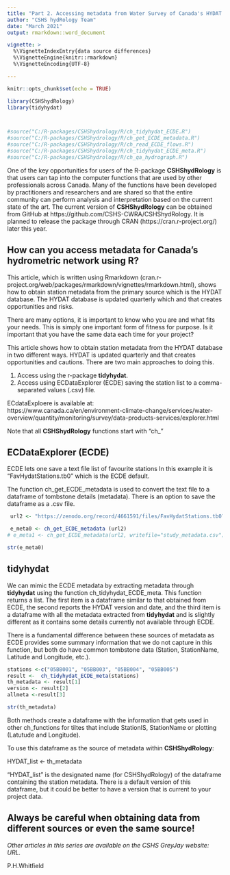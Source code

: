 ```yaml
---
title: "Part 2. Accessing metadata from Water Survey of Canada's HYDAT Database"
author: "CSHS hydRology Team"
date: "March 2021"
output: rmarkdown::word_document

vignette: >
  %\VignetteIndexEntry{data source differences}
  %\VignetteEngine{knitr::rmarkdown}
  %\VignetteEncoding{UTF-8}

---
```


```r
knitr::opts_chunk$set(echo = TRUE)

library(CSHShydRology)
library(tidyhydat)



#source("C:/R-packages/CSHShydrology/R/ch_tidyhydat_ECDE.R")
#source("C:/R-packages/CSHShydrology/R/ch_get_ECDE_metadata.R")
#source("C:/R-packages/CSHShydrology/R/ch_read_ECDE_flows.R")
#source("C:/R-packages/CSHShydrology/R/ch_tidyhydat_ECDE_meta.R")
#source("C:/R-packages/CSHShydrology/R/ch_qa_hydrograph.R")
```


One of the key opportunities for users of the R-package __CSHShydRology__ is that users can tap into the computer functions that are used by other professionals across Canada. Many of the functions have been developed by practitioners and researchers and are shared so that the entire community can perform analysis and interpretation based on the current state of the art.
The current version of __CSHShydRology__ can be obtained from GitHub at https://github.com/CSHS-CWRA/CSHShydRology. It is planned to release the package through CRAN (https://cran.r-project.org/) later this year.


## How can you access metadata for Canada's hydrometric network using R?


This article, which is written using Rmarkdown (cran.r-project.org/web/packages/rmarkdown/vignettes/rmarkdown.html), shows how to obtain station metadata from the primary source which is the HYDAT database. The HYDAT database is updated quarterly which and that creates opportunities and risks.




There are many options, it is important to know who you are and what fits your needs. This is simply one important form of fitness for purpose. Is it important that you have the same data each time for your project? 

This article shows how to obtain station metadata from the HYDAT database in two different ways. HYDAT is updated quarterly and that creates opportunities and cautions.  There are two main approaches to doing this.  

1. Access using the r-package __tidyhydat__.  
2. Access using ECDataExplorer (ECDE) saving the station list to a comma-separated values (.csv) file.

ECdataExploere is available at:  
https://www.canada.ca/en/environment-climate-change/services/water-overview/quantity/monitoring/survey/data-products-services/explorer.html

Note that all __CSHShydRology__ functions start with  "ch_"


## ECDataExplorer (ECDE)

ECDE lets one save a text file list of favourite stations  In this example it is "FavHydatStations.tb0" which is the ECDE default.

The function ch_get_ECDE_metadata is used to convert the text file to a dataframe of tombstone details (metadata).  There is an option to save the dataframe as a .csv  file.

```r

 
 url2 <- "https://zenodo.org/record/4661591/files/FavHydatStations.tb0?download=1"

 e_meta0 <- ch_get_ECDE_metadata (url2)
# e_meta1 <- ch_get_ECDE_metadata(url2, writefile="study_metadata.csv")

str(e_meta0)
```

## __tidyhydat__

We can mimic the ECDE metadata by extracting metadata through __tidyhydat__ using the function ch_tidyhydat_ECDE_meta.  This function returns a list.  The first item is a dataframe similar to that obtained from ECDE, the second reports the HYDAT version and date, and the third item is a dataframe with all the metadata extracted from __tidyhydat__ and is slightly different as it contains some details currently not available through ECDE.

There is a fundamental difference between these sources of metadata as ECDE provides some summary information that we do not capture in this function, but both do have common tombstone data (Station, StationName, Latitude and Longitude, etc.).

```r

stations <-c("05BB001", "05BB003", "05BB004", "05BB005")
result <-  ch_tidyhydat_ECDE_meta(stations)
th_metadata <- result[1]
version <- result[2]
allmeta <-result[3]

str(th_metadata)


```


Both methods create a dataframe with the information that gets used in other ch_functions for  tiltes that include StationIS, StationName or plotting (Latutude and Longitude).

To use this dataframe as the source of metadata within __CSHShydRology__:

HYDAT_list  <- th_metadata

"HYDAT_list" is the designated name (for CSHShydRology) of the dataframe containing the station metadata. There is a default version of this dataframe, but it could be better to have a version that is  current  to your  project data.


 
## Always be careful when obtaining data from different sources or even the same source!



_Other articles in this series are available on the CSHS GreyJay website: URL._



P.H.Whitfield 
